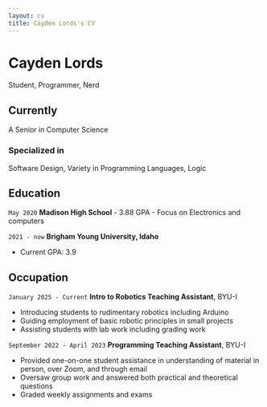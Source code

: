 ```yaml
---
layout: cv
title: Cayden Lords's CV
---
```

# Cayden Lords
Student, Programmer, Nerd

## Currently

A Senior in Computer Science

### Specialized in

Software Design, Variety in Programming Languages, Logic 

## Education

`May 2020`
__Madison High School__
- 3.88 GPA
- Focus on Electronics and computers

`2021 - now`
__Brigham Young University, Idaho__

- Current GPA: 3.9

## Occupation

`January 2025 - Current`
__Intro to Robotics Teaching Assistant__, BYU-I

- Introducing students to rudimentary robotics including Arduino 
- Guiding employment of basic robotic principles in small projects
- Assisting students with lab work including grading work


`September 2022 - April 2023`
__Programming Teaching Assistant__, BYU-I 

- Provided one-on-one student assistance in understanding of material in person, over Zoom, and through email
- Oversaw group work and answered both practical and theoretical questions
- Graded weekly assignments and exams


<!-- ### Footer

Last updated: July 2025 -->